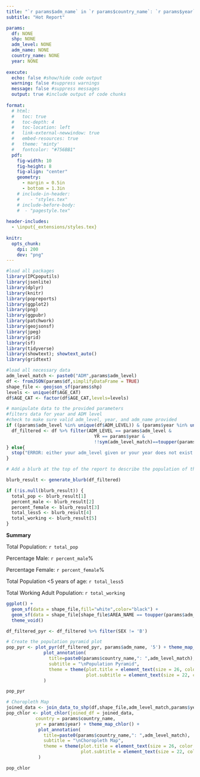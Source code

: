 ```yaml
---
title: "`r params$adm_name` in `r params$country_name`: `r params$year` "
subtitle: "Hot Report"

params:
  df: NONE
  shp: NONE
  adm_level: NONE
  adm_name: NONE
  country_name: NONE
  year: NONE
  
execute:
  echo: false #show/hide code output
  warning: false #suppress warnings
  message: false #suppress messages
  output: true #include output of code chunks
  
format:
  # html:
  #   toc: true
  #   toc-depth: 4
  #   toc-location: left
  #   link-external-newwindow: true
  #   embed-resources: true
  #   theme: 'minty'
  #   fontcolor: "#756BB1"
  pdf: 
    fig-width: 10
    fig-height: 8
    fig-align: "center"
    geometry: 
      - margin = 0.5in
      - bottom = 1.3in
    # include-in-header: 
    #    - "styles.tex"
    # include-before-body:
    #  - "pagestyle.tex"
    
header-includes:
  - \input{_extensions/styles.tex}
  
knitr:
  opts_chunk:
    dpi: 200
    dev: "png"
---
```


```r
#load all packages
library(IPCpoputils)
library(jsonlite)
library(dplyr)
library(knitr)
library(popreports)
library(ggplot2)
library(png)
library(ggpubr)
library(patchwork)
library(geojsonsf)
library(jpeg)
library(grid)
library(sf)
library(tidyverse)
library(showtext); showtext_auto()
library(gridtext)
```

```r
#load all necessary data
adm_level_match <- paste0("ADM",params$adm_level)
df <- fromJSON(params$df,simplifyDataFrame = TRUE)
shape_file <- geojson_sf(params$shp)
levels <- unique(df$AGE_CAT)
df$AGE_CAT <- factor(df$AGE_CAT,levels=levels)
```

```r
# manipulate data to the provided parameters
#filters data for year and ADM level
#check to make sure valid adm_level, year, and adm_name provided
if ((params$adm_level %in% unique(df$ADM_LEVEL)) & (params$year %in% unique(df$YR)) & (toupper(params$adm_name) %in% df[[adm_level_match]])){
  df_filtered <- df %>% filter(ADM_LEVEL == params$adm_level & 
                                 YR == params$year &
                                 !!sym(adm_level_match)==toupper(params$adm_name))
} else{
  stop("ERROR: either your adm_level given or your year does not exist or your adm_name doesn't exist")
}
```

```r
# Add a blurb at the top of the report to describe the population of the selected geography with the following information: (1) total population, (2) percentage male and female, (3) total population <5 years of age, (4) total working adult population (age 15-65)

blurb_result <- generate_blurb(df_filtered)

if (!is.null(blurb_result)) {
  total_pop <- blurb_result[1]
  percent_male <- blurb_result[2]
  percent_female <- blurb_result[3]
  total_less5 <- blurb_result[4]
  total_working <- blurb_result[5]
}
```
**Summary**

Total Population: `r total_pop`

Percentage Male: `r percent_male`%

Percentage Female: `r percent_female`%

Total Population \<5 years of age: `r total_less5`

Total Working Adult Population: `r total_working`

```r
ggplot() +
  geom_sf(data = shape_file,fill="white",color="black") +
  geom_sf(data = shape_file[shape_file$AREA_NAME == toupper(params$adm_name), ], fill = "#54278F", color = "black") +
  theme_void()
```

\newpage
```r
df_filtered_pyr <- df_filtered %>% filter(SEX != 'B')

# Create the population pyramid plot
pop_pyr <- plot_pyr(df_filtered_pyr, params$adm_name, '5') + theme_map_pyr() +
              plot_annotation(
                title=paste0(params$country_name,": ",adm_level_match),
                subtitle = "\nPopulation Pyramid",
                theme = theme(plot.title = element_text(size = 26, color = "#54278F", face = "bold", family = "Lato"),
                              plot.subtitle = element_text(size = 22, color = "#756BB1", face = "bold", family = "Lato"))
              )

pop_pyr
```

\newpage
```r
# Choropleth Map
joined_data <- join_data_to_shp(df,shape_file,adm_level_match,params$year)
pop_chlor <- plot_chlor(joined_df = joined_data,
           country = params$country_name,
           yr = params$year) + theme_map_chlor() +
            plot_annotation(
              title=paste0(params$country_name,": ",adm_level_match),
              subtitle = "\nChoropleth Map",
              theme = theme(plot.title = element_text(size = 26, color = "#54278F", face = "bold", family = "Lato"),
                            plot.subtitle = element_text(size = 22, color = "#756BB1", face = "bold", family = "Lato"))
            )

pop_chlor
```
